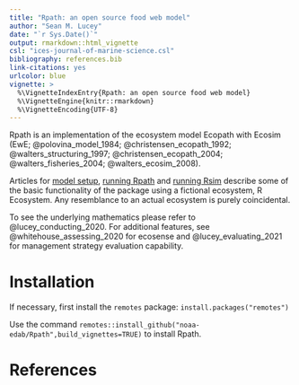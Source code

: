 ```yaml
---
title: "Rpath: an open source food web model"
author: "Sean M. Lucey"
date: "`r Sys.Date()`"
output: rmarkdown::html_vignette
csl: "ices-journal-of-marine-science.csl"
bibliography: references.bib
link-citations: yes
urlcolor: blue
vignette: >
  %\VignetteIndexEntry{Rpath: an open source food web model}
  %\VignetteEngine{knitr::rmarkdown}
  %\VignetteEncoding{UTF-8}
---
```


Rpath is an implementation of the ecosystem model Ecopath with Ecosim (EwE; @polovina_model_1984; @christensen_ecopath_1992; @walters_structuring_1997; @christensen_ecopath_2004; @walters_fisheries_2004; @walters_ecosim_2008).  

Articles for [model setup](ModelSetup.html), [running Rpath](RunRpath.html) and [running Rsim](RunRsim.html) describe some of the basic functionality of the package using a fictional ecosystem, R Ecosystem.  Any resemblance to an actual ecosystem is purely coincidental.  

To see the underlying mathematics please refer to @lucey_conducting_2020. For additional features, see @whitehouse_assessing_2020 for ecosense and @lucey_evaluating_2021 for management strategy evaluation capability. 

# Installation

If necessary, first install the `remotes` package: `install.packages("remotes")` 

Use the command `remotes::install_github("noaa-edab/Rpath",build_vignettes=TRUE)` to install Rpath.



# References







